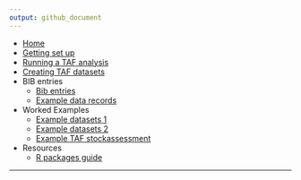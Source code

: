 ```yaml
---
output: github_document
---
```


<!--
![TAF](http://ices.dk/SiteCollectionImages/TAF/TAF_info_gfx_no_descriptions.png)
-->

* [Home](Home)
* [Getting set up](Getting-set-up)
* [Running a TAF analysis](Running-a-TAF-analysis)
* [Creating TAF datasets](Creating-TAF-datasets)
* BIB entries
  * [Bib entries](Bib-entries)
  * [Example data records](Example-data-records)
* Worked Examples
  * [Example datasets 1](Example-datasets-1)
  * [Example datasets 2](Example-datasets-2)
<!--  * [Example TAF scripts 1](Example-taf-scripts-1) -->
  * [Example TAF stockassessment](Example-taf-stockassessment)
* Resources
  * [R packages guide](R-packages-guide)
<!--  * [List of presentations](List-of-presentations) -->
<!--  * [Code Snippets](Code-Snippets) -->
<!-- * TAF server
  * [Reading TAF files](Reading-TAF-files)
-->

---

<!--
* TAF Workshop material
  * Preliminaries
  * Getting Started with TAF
  * A minimal working example
  * [Running an existing analysis](Running-an-existing-analysis)
  * TAF hints and tips
  * Working with GitHub
  * The Bootstrap phase
    * Adding data sets
    * Making data sets avalailable to your analysis
  * The analysis phase
    * (data.R) Processing data
    * (model.R) Running a model
    * (output.R) Processing model output
    * (report.R) creating formated output, plots and documents
  * Worked examples and templates
    * SAM model on stockassessment.org
    * SAM model using the stockassessment R package
    * SS3
    * DLS
-->

<!--
* [API](API)
  * [Analyses](API-analyses)
  * [Expert groups](API-expert-groups)
-->